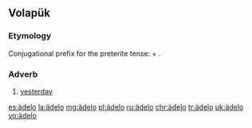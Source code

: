==Volapük==

===Etymology===
Conjugational prefix for the preterite tense: {{prefix|ä|del|lang=vo}} + {{m|vo|-o}}.

===Adverb===
{{head|vo|adverb}}

# [[yesterday]]

[[es:ädelo]]
[[la:ädelo]]
[[mg:ädelo]]
[[pl:ädelo]]
[[ru:ädelo]]
[[chr:ädelo]]
[[tr:ädelo]]
[[uk:ädelo]]
[[vo:ädelo]]